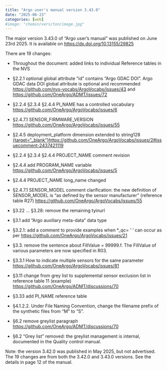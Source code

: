```yaml
---
title: "Argo user's manual version 3.43.0"
date: "2025-06-23"
categories: [web]
#image: "chemin/vers/ton/image.jpg"
---
```

The major version 3.43.0 of "Argo user's manual" was published on June 23rd 2025.
It is available on [https://dx.doi.org/10.13155/29825](https://dx.doi.org/10.13155/29825){target="_blank"}

There are 19 changes: 

- Throughout the document: added links to individual Reference tables in the NVS

- §2.2.1 optional global attribute “id” contains “Argo GDAC DOI”. Argo GDAC data DOI global attribute is optional and recommended [https://github.com/nvs-vocabs/ArgoVocabs/issues/43](https://github.com/nvs-vocabs/ArgoVocabs/issues/43){target="_blank"}  and [https://github.com/OneArgo/ADMT/issues/72](https://github.com/OneArgo/ADMT/issues/72){target="_blank"} 

- §2.2.4 §2.3.4 §2.4.4 PI_NAME has a controlled vocabulary [https://github.com/OneArgo/ArgoVocabs/issues/6](https://github.com/OneArgo/ArgoVocabs/issues/6){target="_blank"} 

- §2.4.7.1 SENSOR_FIRMWARE_VERSION [https://github.com/OneArgo/ArgoVocabs/issues/55](https://github.com/OneArgo/ArgoVocabs/issues/55){target="_blank"} 

- §2.4.5 deployment_platform dimension extended to string128 [{target="_blank"}https://github.com/OneArgo/ArgoVocabs/issues/2#issuecomment-2437421119]({target="_blank"}https://github.com/OneArgo/ArgoVocabs/issues/2#issuecomment-2437421119) 

- §2.2.4 §2.3.4 §2.4.4 PROJECT_NAME comment revision

- §2.4.4 add PROGRAM_NAME variable [https://github.com/OneArgo/ArgoVocabs/issues/5](https://github.com/OneArgo/ArgoVocabs/issues/5){target="_blank"} 

- §2.4.4 PROJECT_NAME long_name changed

- §2.4.7.1 SENSOR_MODEL comment clarification: the new definition of SENSOR_MODEL is "as defined by the sensor manufacturer" (reference table R27) [https://github.com/OneArgo/ArgoVocabs/issues/55](https://github.com/OneArgo/ArgoVocabs/issues/55){target="_blank"} 

- §3.22 … §3.28: remove the remaining tyinurl

- §3.1 add “Argo auxiliary meta-data” data type

- §3.2.1: add a comment to provide examples when *_qc= ' ' can occur as per [https://github.com/OneArgo/ArgoVocabs/issues/21](https://github.com/OneArgo/ArgoVocabs/issues/21){target="_blank"} 

- §3.3.  remove the sentence about FillValue = 99999.f.  The FillValue of various parameters are now specified in R03.

- §3.3.1 How to indicate multiple sensors for the same parameter [https://github.com/OneArgo/ArgoVocabs/issues/81](https://github.com/OneArgo/ArgoVocabs/issues/81){target="_blank"} 

- §3.11 change from grey list to supplemental sensor exclusion list in reference table 11 (example) [https://github.com/OneArgo/ADMT/discussions/70](https://github.com/OneArgo/ADMT/discussions/70){target="_blank"} 

- §3.33 add PI_NAME reference table

- §4.1.2.2.  Under File Naming Convention, change the filename prefix of the synthetic files from "M" to "S".

- §6.2 remove greylist paragraph [https://github.com/OneArgo/ADMT/discussions/70](https://github.com/OneArgo/ADMT/discussions/70){target="_blank"} 

- §6.2 “Grey list” removed: the greylist management is internal, documented in the Quality control manual.
 

Note: the version 3.42.0 was published in May 2025, but not advertised. The 19 changes are from both the 3.42.0 and 3.43.0 versions. See the details in page 12 of the manual.
